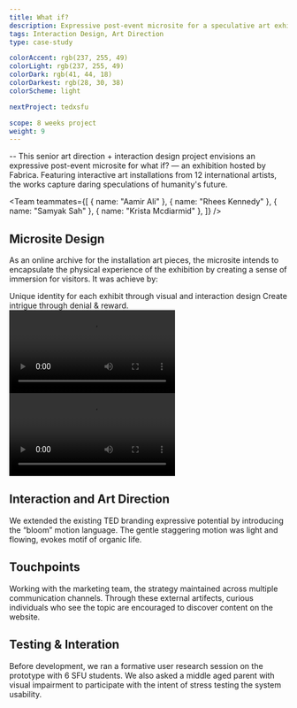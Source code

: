 ```yaml
---
title: What if?
description: Expressive post-event microsite for a speculative art exhibition
tags: Interaction Design, Art Direction
type: case-study

colorAccent: rgb(237, 255, 49)
colorLight: rgb(237, 255, 49)
colorDark: rgb(41, 44, 18)
colorDarkest: rgb(28, 30, 38)
colorScheme: light

nextProject: tedxsfu

scope: 8 weeks project
weight: 9
---
```


<FullImage src="/project-assets/whatif/intro.jpg" width={1920} height={3230} />

-- This senior art direction + interaction design project envisions an expressive post-event microsite for what if? — an exhibition hosted by Fabrica. Featuring interactive art installations from 12 international artists, the works capture daring speculations of humanity's future.

<Team
  teammates={[
    { name: "Aamir Ali" },
    { name: "Rhees Kennedy" },
    { name: "Samyak Sah" },
    { name: "Krista Mcdiarmid" },
  ]}
/>

<ColorShifter color="#FFF" />

## Microsite Design

As an online archive for the installation art pieces, the microsite intends to encapsulate the physical experience of the exhibition by creating a sense of immersion for visitors. It was achieve by:

<List>
  <ListItem label="1">
    Unique identity for each exhibit through visual and interaction design
  </ListItem>
  <ListItem label="2">Create intrigue through denial & reward. </ListItem>
</List>

<LayoutMainContent extraMargin>
  <Video
    src="https://www.sfu.ca/~kkl64/videos/whatif/intro.mp4"
    width={1920}
    height={1080}
  ></Video>
</LayoutMainContent>

<LayoutMainContent extraMargin>
  <Video
    src="https://www.sfu.ca/~kkl64/videos/whatif/selection-page.mp4"
    width={1920}
    height={1080}
  ></Video>
</LayoutMainContent>

## Interaction and Art Direction

We extended the existing TED branding expressive potential by introducing the “bloom” motion language. The gentle staggering motion was light and flowing, evokes motif of organic life.

## Touchpoints

Working with the marketing team, the strategy maintained across multiple communication channels. Through these external artifects, curious individuals who see the topic are encouraged to discover content on the website.

## Testing & Interation

Before development, we ran a formative user research session on the prototype with 6 SFU students. We also asked a middle aged parent with visual impairment to participate with the intent of stress testing the system usability.
